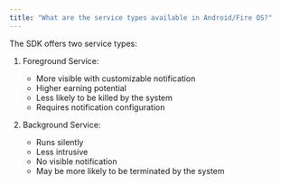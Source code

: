 ```yaml
---
title: "What are the service types available in Android/Fire OS?"
---
```


The SDK offers two service types:

1. Foreground Service:
   - More visible with customizable notification
   - Higher earning potential
   - Less likely to be killed by the system
   - Requires notification configuration

2. Background Service:
   - Runs silently
   - Less intrusive
   - No visible notification
   - May be more likely to be terminated by the system